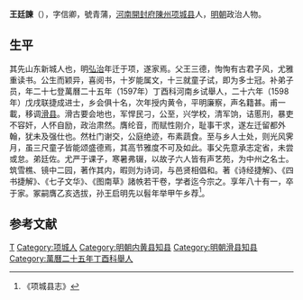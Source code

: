 '''王廷諫'''（{{bd|1571年||1651年|catIdx=}}），字信卿，號青蒲，[[河南|河南]][[開封府|開封府]][[陳州|陳州]][[项城县|项城县]]人，[[明朝|明朝]]政治人物。

== 生平 ==
其先山东新城人也，明[[弘治|弘治]]年迁于项，遂家焉。父王三德，恂恂有古君子风，尤雅重读书。公生而颖异，喜阅书，十岁能属文，十三就童子试，即为多士冠。补弟子员，年二十七登萬曆二十五年（1597年）丁酉科河南乡试舉人，二十六年（1598年）戊戌联捷成进士，乡会俱十名，次年授内黄令，平明廉察，声名籍甚。甫一載，移调[[滑县|滑县]]。滑古要会地也，军悍民刁，公至，兴学校，清军饷，诘慝刑，暴吏不容奸，人怀自励，政治肃然。膺纶音，而赋性刚介，耻事干求，遂左迁留都外翰，犹未及强仕也。然杜门谢交，公庭绝迹，布素蔬食。至与乡人士处，则光风霁月，虽三尺童子皆能颂盛德焉，其高节雅度不可及如此。事父先意承志定省，未尝或怠。弟廷佐。尤严于课子，寒暑弗辍，以故子六人皆有声艺苑，为中州之名士。筑雪樵、镜中二园，著作其内，暇则为诗词，与邑贤相倡和。著《诗经捷解》、《四书捷解》、《七子文华》、《图南草》諸帙若干卷，学者迄今宗之。享年八十有一，卒于家。冢嗣膺乙亥选拔，孙王启明先以髫年举甲午乡荐<ref>《项城县志》</ref>。

==参考文献==
{{reflist}}

{{萬曆二十六年戊戌科殿試金榜}}
{{DEFAULTSORT:}}
[[Category:王姓|T]]
[[Category:项城人|Category:项城人]]
[[Category:明朝内黄县知县|Category:明朝内黄县知县]]
[[Category:明朝滑县知县|Category:明朝滑县知县]]
[[Category:萬曆二十五年丁酉科舉人|Category:萬曆二十五年丁酉科舉人]]